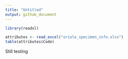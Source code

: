 ```yaml
---
title: "Untitled"
output: github_document
---
```


```r
library(readxl)

attributes <- read_excel("oriole_specimen_info.xlsx")
table(attributes$Code)
```

Still testing